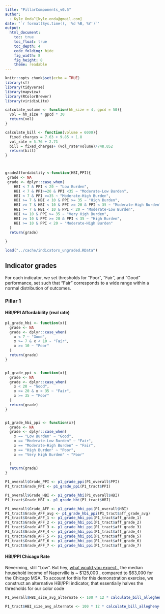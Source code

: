 ```yaml
---
title: "PillarComponents_v0.5"
author: 
  - Kyle Onda^[kyle.onda@gmail.com]
date: "`r format(Sys.time(), '%d %B, %Y')`"
output: 
  html_document:
    toc: true
    toc_float: true
    toc_depth: 4
    code_folding: hide
    fig_width: 8
    fig_height: 8
    theme: readable
---
```


```r
knitr::opts_chunk$set(echo = TRUE)
library(sf)
library(tidyverse)
library(mapview)
library(RColorBrewer)
library(viridisLite)

calculate_volume <- function(hh_size = 4, gpcd = 50){
  vol = hh_size * gpcd * 30
  return(vol)  
}

calculate_bill <- function(volume = 6000){
  fixed_charges = 7.63 + 9.85 + 1.8
  vol_rate = 5.76 + 2.71 
  bill = fixed_charges+ (vol_rate*volume)/748.052
  return(bill)
}



gradeAffordability <-function(HBI,PPI){
 grade <- NA
 grade <- dplyr::case_when(
    HBI < 7 & PPI < 20 ~ "Low Burden",
    HBI < 7 & PPI>=20 & PPI <35 ~ "Moderate-Low Burden",
    HBI < 7 & PPI >=35 ~ "Moderate-High Burden",
    HBI >= 7 & HBI < 10 & PPI >= 35 ~ "High Burden",
    HBI >= 7 & HBI < 10 & PPI >= 20 & PPI < 35 ~ "Moderate-High Burden",
    HBI >= 7 & HBI < 10 & PPI < 20 ~ "Moderate-Low Burden",
    HBI >= 10 & PPI >= 35 ~ "Very High Burden",
    HBI >= 10 & PPI >= 20 & PPI < 35 ~ "High Burden",
    HBI >= 10 & PPI < 20 ~ "Moderate-High Burden"
  )
  return(grade)
  
}

load("../cache/indicators_ungraded.RData")
```

## Indicator grades

For each indicator, we set thresholds for "Poor", "Fair", and "Good" performance, set such that "Fair" corresponds to a wide range within a normal distribution of outcomes. 

### Pillar 1

#### HBI/PPI Affordability (real rate)
```r
p1_grade_hbi <- function(x){
  grade <- NA
  grade <- dplyr::case_when(
    x < 7 ~ "Good",
    x >= 7 & x < 10 ~ "Fair",
    x >= 10 ~ "Poor"
  )
  return(grade)
}


p1_grade_ppi <- function(x){
  grade <- NA
  grade <- dplyr::case_when(
    x < 20 ~ "Good",
    x >= 20 & x < 35 ~ "Fair",
    x >= 35 ~ "Poor"
  )
  return(grade)
}


p1_grade_hbi_ppi <- function(x){
  grade <- NA
  grade <- dplyr::case_when(
    x == "Low Burden" ~ "Good",
    x == "Moderate-Low Burden" ~ "Fair",
    x == "Moderate-High Burden" ~ "Fair",
    x == "High Burden" ~ "Poor",
    x == "Very High Burden" ~ "Poor"
    
  )
  return(grade)
}

P1_overall$Grade_PPI <- p1_grade_ppi(P1_overall$PPI)
P1_tract$Grade_PPI <- p1_grade_ppi(P1_tract$PPI)

P1_overall$Grade_HBI <- p1_grade_hbi(P1_overall$HBI)
P1_tract$Grade_HBI <- p1_grade_hbi(P1_tract$HBI)

P1_overall$Grade_AFF <- p1_grade_hbi_ppi(P1_overall$HBI)
P1_tract$Grade_AFF_avg <- p1_grade_hbi_ppi(P1_tract$aff_grade_avg)
P1_tract$Grade_AFF_1 <- p1_grade_hbi_ppi(P1_tract$aff_grade_1)
P1_tract$Grade_AFF_2 <- p1_grade_hbi_ppi(P1_tract$aff_grade_2)
P1_tract$Grade_AFF_3 <- p1_grade_hbi_ppi(P1_tract$aff_grade_3)
P1_tract$Grade_AFF_4 <- p1_grade_hbi_ppi(P1_tract$aff_grade_4)
P1_tract$Grade_AFF_5 <- p1_grade_hbi_ppi(P1_tract$aff_grade_5)
P1_tract$Grade_AFF_6 <- p1_grade_hbi_ppi(P1_tract$aff_grade_6)
P1_tract$Grade_AFF_7 <- p1_grade_hbi_ppi(P1_tract$aff_grade_7)


```

#### HBI/PPI Chicago Rate

Neverming, still "Low". But hey, [what would you expect.](https://www.chicagotribune.com/suburbs/naperville-sun/ct-nvs-naperville-wealthiest-city-midwest-st-0525-20160523-story.html), the median household income of Naperville is ~ \$125,000 , compared to $63,000 for the Chicago MSA. To account for this for this demonstration exercise, we construct an alternative HBI/PPI indicator, that essentially halves the thresholds for our color code 


```r

P1_overall$HBI_size_avg_alternate <- 100 * 12 * calculate_bill_allegheny(volume=calculate_volume(hh_size = pl.w$hh_size_avg_overallE))/P1_overall$hh_income_upper_limit_Q1E

P1_tract$HBI_size_avg_alternate <- 100 * 12 * calculate_bill_allegheny(volume=calculate_volume(hh_size = P1_tract$hh_size_avg_overallE))/P1_tract$hh_income_upper_limit_Q1E

```
